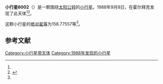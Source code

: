 {{Infobox planet
| bgcolour = #FFFFC0
| name = 6002
| symbol = 
| image = 
| caption = 
| discovery = yes
| discovery_ref = 
| discoverer = {{link-en|保罗·詹森|Poul Jensen (astronomer)}}
| discovery_site = [[霍尔拜克|霍尔拜克]] 
| discovered = 1988年9月8日
| designations = yes
| mp_name = 
| named_after = 
| alt_names = 
| mp_category = [[特洛伊小行星|特洛伊小行星]]
| orbit_ref = <ref name="a">[http://ssd.jpl.nasa.gov/sbdb.cgi?sstr=6002 6002] {{Wayback|url=http://ssd.jpl.nasa.gov/sbdb.cgi?sstr=6002 |date=20200820184248 }}，小行星數據庫瀏覽器（JPL Small-Body Database Browser）－[[美国国家航空航天局|美国国家航空航天局]]喷气推进实验室</ref>
| epoch = 2456400.5 (2013年4月18日更新)
| aphelion = {{convert|5.7035448|AU|km|3|abbr=on|lk=out}}
| perihelion = {{convert|4.7265018|AU|km|3|abbr=on}}
| semimajor = {{convert|5.2150233|AU|km|3|abbr=on}}
| eccentricity = 0.0936758
| period = 4349.935385 [[日|日]]<br />11.91[[儒略年|儒略年]]
| avg_speed = 
| inclination = 15.56088
| asc_node = 209.75641
| mean_anomaly = 
| arg_peri = 158.77557
| satellites = 
| physical_characteristics = yes
| dimensions = 
| mass = 
| density = 
| surface_grav = 
| escape_velocity = 
| sidereal_day = 
| axial_tilt = 
| pole_ecliptic_lat = 
| pole_ecliptic_lon = 
| albedo = 
| temperatures= 
| temp_name1 = 
| mean_temp_1 = 
| max_temp_1 = 
| temp_name2 = 
| max_temp_2 = 
| spectral_type = 
| abs_magnitude = 158.77557
}}

'''小行星6002'''（{{lang-en|6002}}）是一颗围绕[[太阳|太阳]][[公转|公转]]的[[小行星|小行星]]。1988年9月8日，{{link-en|保罗·詹森|Poul Jensen (astronomer)}}在霍尔拜克发现了此天体<ref name="a" /><ref>{{cite news|title=小行星列表|url=http://cfa-www.harvard.edu/iau/lists/NumberedMPs.txt|accessdate=2013-07-08|newspaper=哈佛大学|archive-date=2008-05-17|archive-url=https://web.archive.org/web/20080517010638/http://cfa-www.harvard.edu/iau/lists/NumberedMPs.txt|dead-url=no}}</ref>。

这颗小行星的[[绝对星等|绝对星等]]为158.77557等<ref name="a" />。

==参考文献==
{{reflist}}
{{Minor Planet Number|[[小行星6001|小行星6001]]|[[小行星6003|小行星6003]]}}

{{小天体}}

[[Category:小行星带天体|Category:小行星带天体]]
[[Category:1988年发现的小行星|Category:1988年发现的小行星]]

{{asteroid-stub}}